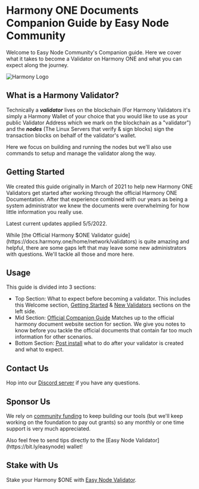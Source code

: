 
# Harmony ONE Documents Companion Guide by Easy Node Community
Welcome to Easy Node Community's Companion guide. Here we cover what it takes to become a Validator on Harmony ONE and what you can expect along the journey.

![Harmony Logo](/harmony_logo_white.png)

## What is a Harmony Validator?
Technically a _**validator**_ lives on the blockchain \(For Harmony Validators it's simply a Harmony Wallet of your choice that you would like to use as your public Validator Address which we mark on the blockchain as a "validator"\) and the _**nodes**_ \(The Linux Servers that verify & sign blocks\) sign the transaction blocks on behalf of the validator's wallet.

<Callout emoji="ℹ️">
Here we focus on building and running the nodes but we'll also use commands to setup and manage the validator along the way.
</Callout>

## Getting Started
We created this guide originally in March of 2021 to help new Harmony ONE Validators get started after working through the official Harmony ONE Documentation. After that experience combined with our years as being a system administrator we knew the documents were overwhelming for how little information you really use.

Latest current updates applied 5/5/2022.

<Callout type="warning" emoji="⚠️">
While [the Official Harmony $ONE Validator guide](https://docs.harmony.one/home/network/validators) is quite amazing and helpful, there are some gaps left that may leave some new administrators with questions. We'll tackle all those and more here.
</Callout>

## Usage
This guide is divided into 3 sections:
- Top Section: What to expect before becoming a validator. This includes this Welcome section, [Getting Started](/getstarted) & [New Validators](/companion/new) sections on the left side.
- Mid Section: [Official Companion Guide](/companion/official) Matches up to the official harmony document website section for section. We give you notes to know before you tackle the official documents that contain far too much information for other scenarios.
- Bottom Section: [Post install](/companion/post) what to do after your validator is created and what to expect.

## Contact Us
Hop into our [Discord server](https://discord.gg/Rcz5T6D9CV) if you have any questions.

## Sponsor Us
We rely on [community funding](https://easynode.one/sponsor) to keep building our tools (but we'll keep working on the foundation to pay out grants) so any monthly or one time support is very much appreciated.

<Callout emoji="💵">
Also feel free to send tips directly to the [Easy Node Validator](https://bit.ly/easynode) wallet!
</Callout>

## Stake with Us
Stake your Harmony $ONE with [Easy Node Validator](https://bit.ly/easynode).